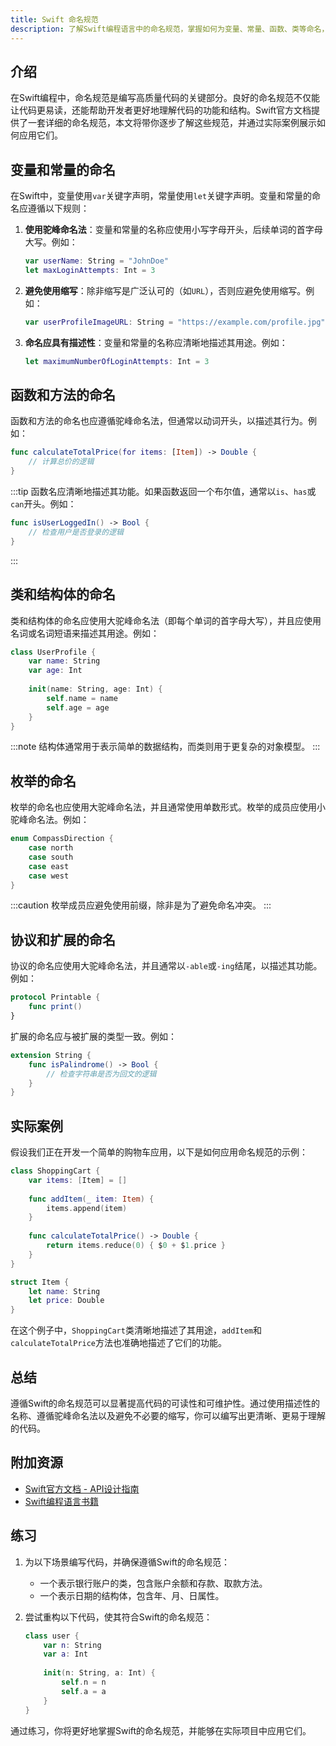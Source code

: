 ```yaml
---
title: Swift 命名规范
description: 了解Swift编程语言中的命名规范，掌握如何为变量、常量、函数、类等命名，以编写清晰、易读的代码。
---
```


## 介绍

在Swift编程中，命名规范是编写高质量代码的关键部分。良好的命名规范不仅能让代码更易读，还能帮助开发者更好地理解代码的功能和结构。Swift官方文档提供了一套详细的命名规范，本文将带你逐步了解这些规范，并通过实际案例展示如何应用它们。

## 变量和常量的命名

在Swift中，变量使用`var`关键字声明，常量使用`let`关键字声明。变量和常量的命名应遵循以下规则：

1. **使用驼峰命名法**：变量和常量的名称应使用小写字母开头，后续单词的首字母大写。例如：
   ```swift
   var userName: String = "JohnDoe"
   let maxLoginAttempts: Int = 3
   ```

2. **避免使用缩写**：除非缩写是广泛认可的（如`URL`），否则应避免使用缩写。例如：
   ```swift
   var userProfileImageURL: String = "https://example.com/profile.jpg"
   ```

3. **命名应具有描述性**：变量和常量的名称应清晰地描述其用途。例如：
   ```swift
   let maximumNumberOfLoginAttempts: Int = 3
   ```

## 函数和方法的命名

函数和方法的命名也应遵循驼峰命名法，但通常以动词开头，以描述其行为。例如：

```swift
func calculateTotalPrice(for items: [Item]) -> Double {
    // 计算总价的逻辑
}
```

:::tip
函数名应清晰地描述其功能。如果函数返回一个布尔值，通常以`is`、`has`或`can`开头。例如：
```swift
func isUserLoggedIn() -> Bool {
    // 检查用户是否登录的逻辑
}
```
:::

## 类和结构体的命名

类和结构体的命名应使用大驼峰命名法（即每个单词的首字母大写），并且应使用名词或名词短语来描述其用途。例如：

```swift
class UserProfile {
    var name: String
    var age: Int
    
    init(name: String, age: Int) {
        self.name = name
        self.age = age
    }
}
```

:::note
结构体通常用于表示简单的数据结构，而类则用于更复杂的对象模型。
:::

## 枚举的命名

枚举的命名也应使用大驼峰命名法，并且通常使用单数形式。枚举的成员应使用小驼峰命名法。例如：

```swift
enum CompassDirection {
    case north
    case south
    case east
    case west
}
```

:::caution
枚举成员应避免使用前缀，除非是为了避免命名冲突。
:::

## 协议和扩展的命名

协议的命名应使用大驼峰命名法，并且通常以`-able`或`-ing`结尾，以描述其功能。例如：

```swift
protocol Printable {
    func print()
}
```

扩展的命名应与被扩展的类型一致。例如：

```swift
extension String {
    func isPalindrome() -> Bool {
        // 检查字符串是否为回文的逻辑
    }
}
```

## 实际案例

假设我们正在开发一个简单的购物车应用，以下是如何应用命名规范的示例：

```swift
class ShoppingCart {
    var items: [Item] = []
    
    func addItem(_ item: Item) {
        items.append(item)
    }
    
    func calculateTotalPrice() -> Double {
        return items.reduce(0) { $0 + $1.price }
    }
}

struct Item {
    let name: String
    let price: Double
}
```

在这个例子中，`ShoppingCart`类清晰地描述了其用途，`addItem`和`calculateTotalPrice`方法也准确地描述了它们的功能。

## 总结

遵循Swift的命名规范可以显著提高代码的可读性和可维护性。通过使用描述性的名称、遵循驼峰命名法以及避免不必要的缩写，你可以编写出更清晰、更易于理解的代码。

## 附加资源

- [Swift官方文档 - API设计指南](https://swift.org/documentation/api-design-guidelines/)
- [Swift编程语言书籍](https://docs.swift.org/swift-book/)

## 练习

1. 为以下场景编写代码，并确保遵循Swift的命名规范：
   - 一个表示银行账户的类，包含账户余额和存款、取款方法。
   - 一个表示日期的结构体，包含年、月、日属性。

2. 尝试重构以下代码，使其符合Swift的命名规范：
   ```swift
   class user {
       var n: String
       var a: Int
       
       init(n: String, a: Int) {
           self.n = n
           self.a = a
       }
   }
   ```

通过练习，你将更好地掌握Swift的命名规范，并能够在实际项目中应用它们。